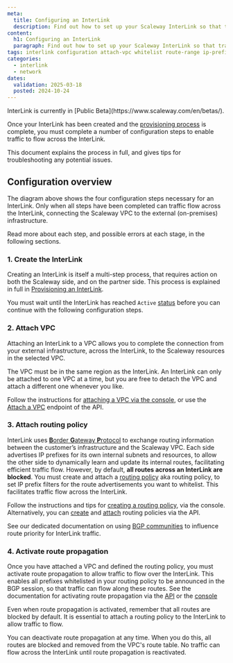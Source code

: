 ```yaml
---
meta:
  title: Configuring an InterLink
  description: Find out how to set up your Scaleway InterLink so that traffic can flow between your external infrastructure and your Scaleway resources. Understand how to attach a VPC, create a routing policy to whitelist route announcements, and activate route propagation across the connection.
content:
  h1: Configuring an InterLink
  paragraph: Find out how to set up your Scaleway InterLink so that traffic can flow between your external infrastructure and your Scaleway resources. Understand how to attach a VPC, create a routing policy to whitelist route announcements, and activate route propagation across the connection.
tags: interlink configuration attach-vpc whitelist route-range ip-prefix route-propagation
categories: 
  - interlink
  - network
dates:
  validation: 2025-03-18
  posted: 2024-10-24
---
```



<Message type="note">
InterLink is currently in [Public Beta](https://www.scaleway.com/en/betas/).
</Message>

Once your InterLink has been created and the [provisioning process](/interlink/reference-content/provisioning/) is complete, you must complete a number of configuration steps to enable traffic to flow across the InterLink.

This document explains the process in full, and gives tips for troubleshooting any potential issues.

## Configuration overview

<Lightbox image={image} alt="A four step flow chart shows the following steps: 1. Create InterLink, 2. Attach VPC, 3. Attach routing policy, 4. Activate route propagation. After these steps are complete, traffic can flow across the InterLink" />

The diagram above shows the four configuration steps necessary for an InterLink. Only when all steps have been completed can traffic flow across the InterLink, connecting the Scaleway VPC to the external (on-premises) infrastructure.

Read more about each step, and possible errors at each stage, in the following sections.

### 1. Create the InterLink

Creating an InterLink is itself a multi-step process, that requires action on both the Scaleway side, and on the partner side. This process is explained in full in [Provisioning an InterLink](/interlink/reference-content/provisioning/).

You must wait until the InterLink has reached `Active` [status](/interlink/reference-content/statuses/) before you can continue with the following configuration steps.

### 2. Attach VPC

Attaching an InterLink to a VPC allows you to complete the connection from your external infrastructure, across the InterLink, to the Scaleway resources in the selected VPC.

The VPC must be in the same region as the InterLink. An InterLink can only be attached to one VPC at a time, but you are free to detach the VPC and attach a different one whenever you like.

Follow the instructions for [attaching a VPC via the console](/interlink/how-to/configure-interlink/#how-to-attach-a-vpc), or use the [Attach a VPC](https://www.scaleway.com/en/developers/api/interlink/#path-links-attach-a-vpc) endpoint of the API.

### 3. Attach routing policy

InterLink uses [**B**order **G**ateway **P**rotocol](https://en.wikipedia.org/wiki/Border_Gateway_Protocol) to exchange routing information between the customer’s infrastructure and the Scaleway VPC. Each side advertises IP prefixes for its own internal subnets and resources, to allow the other side to dynamically learn and update its internal routes, facilitating efficient traffic flow. However, by default, **all routes across an InterLink are blocked**. You must create and attach a [routing policy](/interlink/concepts/#routing-policy) aka routing policy, to set IP prefix filters for the route advertisements you want to whitelist. This facilitates traffic flow across the InterLink.

Follow the instructions and tips for [creating a routing policy](/interlink/how-to/create-routing-policy/), via the console. Alternatively, you can [create](https://www.scaleway.com/en/developers/api/interlink/#path-routing-policies-create-a-routing-policy) and [attach](https://www.scaleway.com/en/developers/api/interlink/#path-links-attach-a-routing-policy) routing policies via the API.

See our dedicated documentation on using [BGP communities](/interlink/reference-content/bgp-communities/) to influence route priority for InterLink traffic.

### 4. Activate route propagation

Once you have attached a VPC and defined the routing policy, you must activate route propagation to allow traffic to flow over the InterLink. This enables all prefixes whitelisted in your routing policy to be announced in the BGP session, so that traffic can flow along these routes.  See the documentation for activating route propagation via the [API](https://www.scaleway.com/en/developers/api/interlink/#path-links-enable-route-propagation) or the [console](/interlink/how-to/configure-interlink/#how-to-activate-route-propagation)

<Message type="note">
Even when route propagation is activated, remember that all routes are blocked by default. It is essential to attach a routing policy to the InterLink to allow traffic to flow.
</Message>

You can deactivate route propagation at any time. When you do this, all routes are blocked and removed from the VPC's route table. No traffic can flow across the InterLink until route propagation is reactivated.